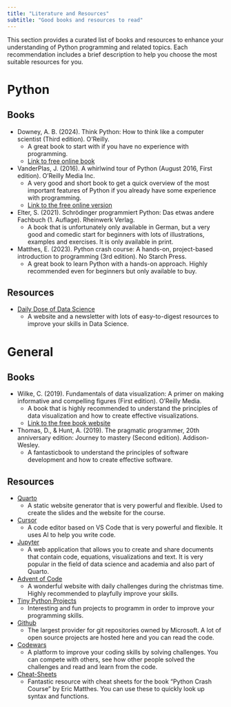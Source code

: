 ```yaml
---
title: "Literature and Resources"
subtitle: "Good books and resources to read"
---
```


This section provides a curated list of books and resources to enhance your understanding of Python programming and related topics. Each recommendation includes a brief description to help you choose the most suitable resources for you.

# Python

## Books

- Downey, A. B. (2024). Think Python: How to think like a computer scientist (Third edition). O’Reilly.
    - A great book to start with if you have no experience with programming.
    - [Link to free online book](https://greenteapress.com/wp/think-python-3rd-edition/)
- VanderPlas, J. (2016). A whirlwind tour of Python (August 2016, First edition). O’Reilly Media Inc.
    - A very good and short book to get a quick overview of the most important features of Python if you already have some experience with programming.
    - [Link to the free online version](https://jakevdp.github.io/WhirlwindTourOfPython/)
- Elter, S. (2021). Schrödinger programmiert Python: Das etwas andere Fachbuch (1. Auflage). Rheinwerk Verlag.
    - A book that is unfortunately only available in German, but a very good and comedic start for beginners with lots of illustrations, examples and exercises. It is only available in print.
- Matthes, E. (2023). Python crash course: A hands-on, project-based introduction to programming (3rd edition). No Starch Press.
    - A great book to learn Python with a hands-on approach. Highly recommended even for beginners but only available to buy.

## Resources

- [Daily Dose of Data Science](https://www.dailydoseofds.com)
    - A website and a newsletter with lots of easy-to-digest resources to improve your skills in Data Science.

# General

## Books

- Wilke, C. (2019). Fundamentals of data visualization: A primer on making informative and compelling figures (First edition). O’Reilly Media.
    - A book that is highly recommended to understand the principles of data visualization and how to create effective visualizations.
    - [Link to the free book website](https://clauswilke.com/dataviz/)
- Thomas, D., & Hunt, A. (2019). The pragmatic programmer, 20th anniversary edition: Journey to mastery (Second edition). Addison-Wesley.
    - A fantasticbook to understand the principles of software development and how to create effective software.

## Resources

- [Quarto](https://quarto.org)
    - A static website generator that is very powerful and flexible. Used to create the slides and the website for the course.
- [Cursor](https://cursor.sh)
    - A code editor based on VS Code that is very powerful and flexible. It uses AI to help you write code.
- [Jupyter](https://jupyter.org)
    - A web application that allows you to create and share documents that contain code, equations, visualizations and text. It is very popular in the field of data science and academia and also part of Quarto.
- [Advent of Code](https://adventofcode.com/)
    - A wonderful website with daily challenges during the christmas time. Highly recommended to playfully improve your skills.
- [Tiny Python Projects](http://tinypythonprojects.com)
    - Interesting and fun projects to programm in order to improve your programming skills.
- [Github](https://github.com)
    - The largest provider for git repositories owned by Microsoft. A lot of open source projects are hosted here and you can read the code.
- [Codewars](https://codewars.com)
    - A platform to improve your coding skills by solving challenges. You can compete with others, see how other people solved the challenges and read and learn from the code.
- [Cheat-Sheets](https://ehmatthes.github.io/pcc_3e/cheat_sheets/)
    - Fantastic resource with cheat sheets for the book "Python Crash Course" by Eric Matthes. You can use these to quickly look up syntax and functions.
